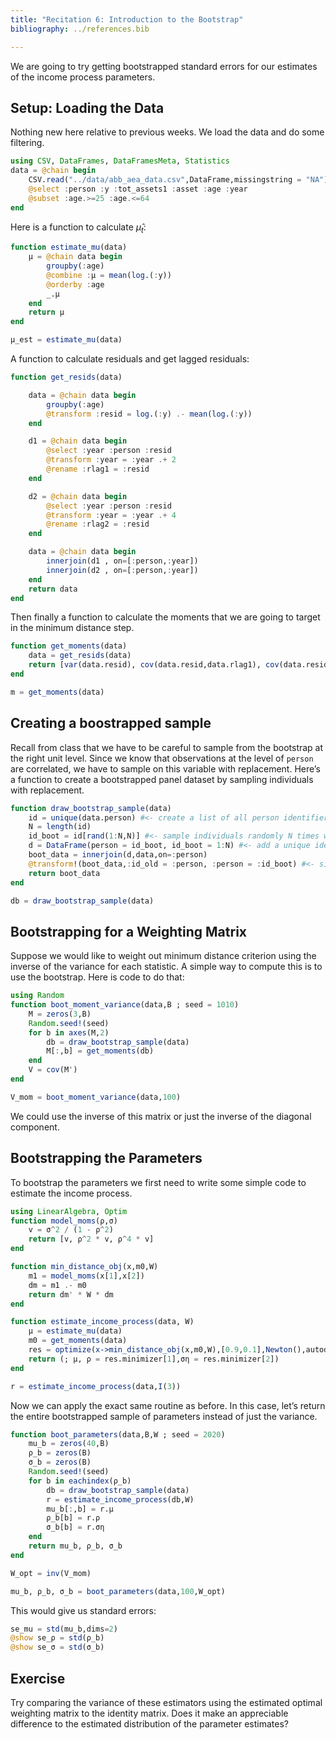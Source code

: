 ```yaml
---
title: "Recitation 6: Introduction to the Bootstrap"
bibliography: ../references.bib

---
```


We are going to try getting bootstrapped standard errors for our estimates of the income process parameters.

## Setup: Loading the Data

Nothing new here relative to previous weeks. We load the data and do some filtering.

```julia
using CSV, DataFrames, DataFramesMeta, Statistics
data = @chain begin 
    CSV.read("../data/abb_aea_data.csv",DataFrame,missingstring = "NA")
    @select :person :y :tot_assets1 :asset :age :year
    @subset :age.>=25 :age.<=64
end

```

Here is a function to calculate $\hat{\mu}_{t}$:

```julia
function estimate_mu(data)
    μ = @chain data begin
        groupby(:age)
        @combine :μ = mean(log.(:y))
        @orderby :age
        _.μ
    end
    return μ
end

μ_est = estimate_mu(data)

```

A function to calculate residuals and get lagged residuals:
```julia

function get_resids(data)

    data = @chain data begin
        groupby(:age)
        @transform :resid = log.(:y) .- mean(log.(:y))
    end

    d1 = @chain data begin
        @select :year :person :resid
        @transform :year = :year .+ 2
        @rename :rlag1 = :resid
    end

    d2 = @chain data begin
        @select :year :person :resid
        @transform :year = :year .+ 4
        @rename :rlag2 = :resid
    end

    data = @chain data begin
        innerjoin(d1 , on=[:person,:year])
        innerjoin(d2 , on=[:person,:year])
    end
    return data
end

```

Then finally a function to calculate the moments that we are going to target in the minimum distance step.

```julia
function get_moments(data)
    data = get_resids(data)
    return [var(data.resid), cov(data.resid,data.rlag1), cov(data.resid,data.rlag2)]
end

m = get_moments(data)
```

## Creating a boostrapped sample

Recall from class that we have to be careful to sample from the bootstrap at the right unit level. Since we know that observations at the level of `person` are correlated, we have to sample on this variable with replacement. Here's a function to create a bootstrapped panel dataset by sampling individuals with replacement.

```julia
 
function draw_bootstrap_sample(data)
    id = unique(data.person) #<- create a list of all person identifiers in the data
    N = length(id)
    id_boot = id[rand(1:N,N)] #<- sample individuals randomly N times with replacement
    d = DataFrame(person = id_boot, id_boot = 1:N) #<- add a unique identified for each draw (:id_boot)
    boot_data = innerjoin(d,data,on=:person) 
    @transform!(boot_data,:id_old = :person, :person = :id_boot) #<- since we are creating lags using the person identified, we need this to be unique for each draw.
    return boot_data
end

db = draw_bootstrap_sample(data)

```

## Bootstrapping for a Weighting Matrix

Suppose we would like to weight out minimum distance criterion using the inverse of the variance for each statistic. A simple way to compute this is to use the bootstrap. Here is code to do that:

```julia
using Random
function boot_moment_variance(data,B ; seed = 1010)
    M = zeros(3,B)
    Random.seed!(seed)
    for b in axes(M,2)
        db = draw_bootstrap_sample(data)
        M[:,b] = get_moments(db)
    end
    V = cov(M')
end

V_mom = boot_moment_variance(data,100)

```

We could use the inverse of this matrix or just the inverse of the diagonal component.

## Bootstrapping the Parameters

To bootstrap the parameters we first need to write some simple code to estimate the income process.

```julia
using LinearAlgebra, Optim
function model_moms(ρ,σ)
    v = σ^2 / (1 - ρ^2)
    return [v, ρ^2 * v, ρ^4 * v]
end

function min_distance_obj(x,m0,W)
    m1 = model_moms(x[1],x[2])
    dm = m1 .- m0
    return dm' * W * dm
end

function estimate_income_process(data, W)
    μ = estimate_mu(data)
    m0 = get_moments(data)
    res = optimize(x->min_distance_obj(x,m0,W),[0.9,0.1],Newton(),autodiff=:forward)
    return (; μ, ρ = res.minimizer[1],ση = res.minimizer[2])
end

r = estimate_income_process(data,I(3))

```

Now we can apply the exact same routine as before. In this case, let's return the entire bootstrapped sample of parameters instead of just the variance.

```julia

function boot_parameters(data,B,W ; seed = 2020)
    mu_b = zeros(40,B)
    ρ_b = zeros(B)
    σ_b = zeros(B)
    Random.seed!(seed)
    for b in eachindex(ρ_b)
        db = draw_bootstrap_sample(data)
        r = estimate_income_process(db,W)
        mu_b[:,b] = r.μ
        ρ_b[b] = r.ρ
        σ_b[b] = r.ση
    end
    return mu_b, ρ_b, σ_b
end

W_opt = inv(V_mom)

mu_b, ρ_b, σ_b = boot_parameters(data,100,W_opt)

```

This would give us standard errors:

```julia
se_mu = std(mu_b,dims=2)
@show se_ρ = std(ρ_b)
@show se_σ = std(σ_b)
```

## Exercise

Try comparing the variance of these estimators using the estimated optimal weighting matrix to the identity matrix. Does it make an appreciable difference to the estimated distribution of the parameter estimates?